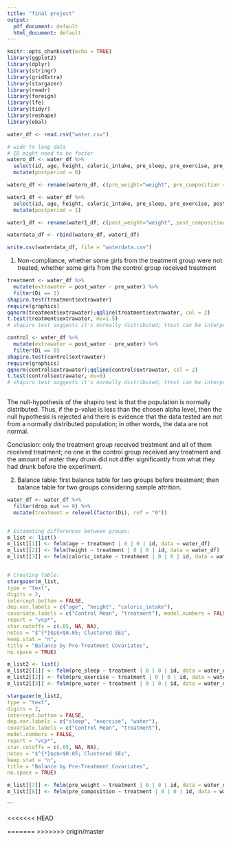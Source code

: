 ```yaml
---
title: "final project"
output:
  pdf_document: default
  html_document: default
---
```


```r
knitr::opts_chunk$set(echo = TRUE)
library(ggplot2)
library(dplyr)
library(stringr)
library(gridExtra)
library(stargazer)
library(readr)
library(foreign)
library(lfe)
library(tidyr)
library(reshape)
library(ebal)

water_df <- read.csv("water.csv")

```

```r
# wide to long data
# ID might need to be factor
watero_df <- water_df %>% 
  select(id, age, height, caloric_intake, pre_sleep, pre_exercise, pre_weight, pre_composition, pre_water, Di, drop_out) %>% 
  mutate(postperiod = 0)

watero_df <- rename(watero_df, c(pre_weight="weight", pre_composition = "composition", pre_water = "water" ))

water1_df <- water_df %>% 
  select(id, age, height, caloric_intake, pre_sleep, pre_exercise, post_weight, post_composition, post_water, Di, drop_out) %>% 
  mutate(postperiod = 1)

water1_df <- rename(water1_df, c(post_weight="weight", post_composition = "composition", post_water = "water" ))

waterdata_df <- rbind(watero_df, water1_df)

write.csv(waterdata_df, file = "waterdata.csv")
```

1. Non-compliance, whether some girls from the treatment group were not treated, whether some girls from the control group received treatment

```r
treatment <- water_df %>%
  mutate(extrawater = post_water - pre_water) %>%
  filter(Di == 1) 
shapiro.test(treatment$extrawater)
require(graphics)
qqnorm(treatment$extrawater);qqline(treatment$extrawater, col = 2)
t.test(treatment$extrawater, mu=1.5)
# shapiro test suggests it's normally distributed; ttest can be interpreted as there's no non-compliance for the treatment group

control <- water_df %>%
  mutate(extrawater = post_water - pre_water) %>%
  filter(Di == 0) 
shapiro.test(control$extrawater)
require(graphics)
qqnorm(control$extrawater);qqline(control$extrawater, col = 2)
t.test(control$extrawater, mu=0)
# shapiro test suggests it's normally distributed; ttest can be interpreted as there's no non-compliance for the control group
  
```
The null-hypothesis of the shapiro test is that the population is normally distributed. Thus, if the p-value is less than the chosen alpha level, then the null hypothesis is rejected and there is evidence that the data tested are not from a normally distributed population; in other words, the data are not normal.

Conclusion: only the treatment group received treatment and all of them received treatment; no one in the control group received any treatment and the amount of water they drunk did not differ significantly from what they had drunk before the experiment.  

2. Balance table: first balance table for two groups before treatment; then balance table for two groups considering sample attrition.
```r
water_df <- water_df %>% 
  filter(drop_out == 0) %>%
  mutate(treatment = relevel(factor(Di), ref = "0"))


# Estimating differences between groups:
m_list <- list()
m_list[[1]] <- felm(age ~ treatment | 0 | 0 | id, data = water_df)
m_list[[2]] <- felm(height ~ treatment | 0 | 0 | id, data = water_df) 
m_list[[3]] <- felm(caloric_intake ~ treatment | 0 | 0 | id, data = water_df)


# Creating Table:
stargazer(m_list,
type = "text",
digits = 2,
intercept.bottom = FALSE,
dep.var.labels = c("age", "height", "caloric_intake"), 
covariate.labels = c("Control Mean", "treatment"), model.numbers = FALSE,
report = "vcp*",
star.cutoffs = c(.05, NA, NA),
notes = "$^{*}$p$<$0.05; Clustered SEs",
keep.stat = "n",
title = "Balance by Pre-Treatment Covariates",
no.space = TRUE)

```

```r
m_list2 <- list()
m_list2[[1]] <- felm(pre_sleep ~ treatment | 0 | 0 | id, data = water_df) 
m_list2[[2]] <- felm(pre_exercise ~ treatment | 0 | 0 | id, data = water_df) 
m_list2[[3]] <- felm(pre_water ~ treatment | 0 | 0 | id, data = water_df) 

stargazer(m_list2,
type = "text",
digits = 2,
intercept.bottom = FALSE,
dep.var.labels = c("sleep", "exercise", "water"), 
covariate.labels = c("Control Mean", "treatment"), 
model.numbers = FALSE,
report = "vcp*",
star.cutoffs = c(.05, NA, NA),
notes = "$^{*}$p$<$0.05; Clustered SEs",
keep.stat = "n",
title = "Balance by Pre-Treatment Covariates",
no.space = TRUE)


```

```r
m_list[[7]] <- felm(pre_weight ~ treatment | 0 | 0 | id, data = water_df) 
m_list[[8]] <- felm(pre_composition ~ treatment | 0 | 0 | id, data = water_df) 

```



```

 

<<<<<<< HEAD

=======
>>>>>>> origin/master



